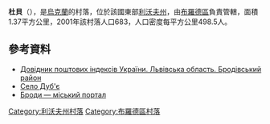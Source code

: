 {{coord|49|58|50|N|25|4|47|E|scale:100000|display=title}}

'''杜貝'''（{{lang-uk|Дуб'є}}），是[[烏克蘭|烏克蘭]]的村落，位於該國東部[[利沃夫州|利沃夫州]]，由[[布羅德區|布羅德區]]負責管轄，面積1.37平方公里，2001年該村落人口683，人口密度每平方公里498.5人。

==參考資料==
*[http://www.uaidx.com/13/281/index Довідник поштових індексів України. Львівська область. Бродівський район] {{Wayback|url=http://www.uaidx.com/13/281/index |date=20160202002802 }}
* [http://gska2.rada.gov.ua/pls/z7502/A005?rdat1=22.08.2005&rf7571=19191 Село Дуб'є]{{dead link|date=2018年3月 |bot=InternetArchiveBot |fix-attempted=yes }}
* [http://www.brody.lviv.ua Броди — міський портал] {{Wayback|url=http://www.brody.lviv.ua/ |date=20200803181159 }}

{{DEFAULTSORT:Дуб'є}}
[[Category:利沃夫州村落|Category:利沃夫州村落]]
[[Category:布羅德區村落|Category:布羅德區村落]]


{{Lviv-geo-stub}}